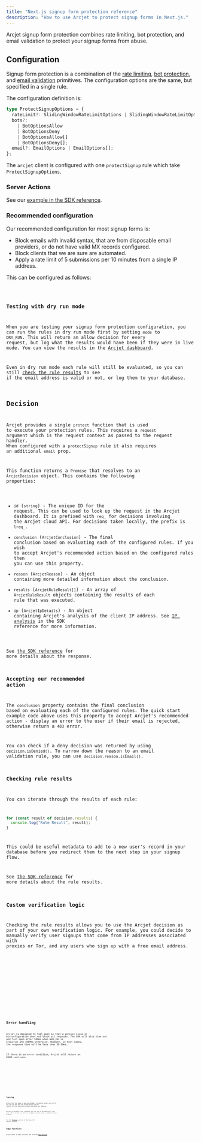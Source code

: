 ```yaml
---
title: "Next.js signup form protection reference"
description: "How to use Arcjet to protect signup forms in Next.js."
---
```



Arcjet signup form protection combines rate limiting, bot protection, and email
validation to protect your signup forms from abuse.

## Configuration

Signup form protection is a combination of the [rate
limiting](/rate-limiting/quick-start/nextjs), [bot
protection](/bot-protection/quick-start/nextjs), and [email
validation](/email-validation/quick-start/nextjs) primitives. The configuration
options are the same, but specified in a single rule.

The configuration definition is:

```ts
type ProtectSignupOptions = {
  rateLimit?: SlidingWindowRateLimitOptions | SlidingWindowRateLimitOptions[];
  bots?:
    | BotOptionsAllow
    | BotOptionsDeny
    | BotOptionsAllow[]
    | BotOptionsDeny[];
  email?: EmailOptions | EmailOptions[];
};
```

The `arcjet` client is configured with one `protectSignup` rule which take
`ProtectSignupOptions`.

### Server Actions

See our [example in the SDK reference](/reference/nextjs#server-actions).

### Recommended configuration

Our recommended configuration for most signup forms is:

- Block emails with invalid syntax, that are from disposable email providers, or
  do not have valid MX records configured.
- Block clients that we are sure are automated.
- Apply a rate limit of 5 submissions per 10 minutes from a single IP address.

This can be configured as follows:

<Code code={RecommendedTS} lang="ts" />

### Testing with dry run mode

When you are testing your signup form protection configuration, you can run the
rules in dry run mode first by setting `mode` to `DRY_RUN`. This will return an
allow decision for every request, but log what the results would have been if
they were in live mode. You can view the results in the [Arcjet
dashboard](https://app.arcjet.com).

Even in dry run mode each rule will still be evaluated, so you can still [check
the rule results](#checking-rule-results) to see if the email address is valid
or not, or log them to your database.

## Decision

Arcjet provides a single `protect` function that is used to execute your
protection rules. This requires a `request` argument which is the request
context as passed to the request handler. When configured with a `protectSignup`
rule it also requires an additional `email` prop.

This function returns a `Promise` that resolves to an
`ArcjetDecision` object. This contains the following properties:

- `id` (`string`) - The unique ID for the request. This can be used to look up
  the request in the Arcjet dashboard. It is prefixed with `req_` for decisions
  involving the Arcjet cloud API. For decisions taken locally, the prefix is
  `lreq_`.
- `conclusion` (`ArcjetConclusion`) - The final conclusion based on evaluating
  each of the configured rules. If you wish to accept Arcjet's recommended
  action based on the configured rules then you can use this property.
- `reason` (`ArcjetReason`) - An object containing more detailed
  information about the conclusion.
- `results` (`ArcjetRuleResult[]`) - An array of `ArcjetRuleResult` objects
  containing the results of each rule that was executed.
- `ip` (`ArcjetIpDetails`) - An object containing Arcjet's analysis of the
  client IP address. See [IP analysis](/reference/nextjs/#ip-analysis) in the
  SDK reference for more information.

See [the SDK reference](/reference/nextjs#results) for more details about the
response.

### Accepting our recommended action

The `conclusion` property contains the final conclusion based on evaluating each
of the configured rules. The quick start example code above uses this property
to accept Arcjet's recommended action - display an error to the user if their
email is rejected, otherwise return a `403` error.

You can check if a deny decision was returned by using `decision.isDenied()`. To
narrow down the reason to an email validation rule, you can use
`decision.reason.isEmail()`.

### Checking rule results

You can iterate through the results of each rule:

```ts
for (const result of decision.results) {
  console.log("Rule Result", result);
}
```

This could be useful metadata to add to a new user's record in your database
before you redirect them to the next step in your signup flow.

See [the SDK reference](/reference/nextjs#results) for more details about the
rule results.

### Custom verification logic

Checking the rule results allows you to use the Arcjet decision as part of your
own verification logic. For example, you could decide to manually verify user
signups that come from IP addresses associated with proxies or Tor, and any
users who sign up with a free email address.

<Tabs>
  <TabItem label="TS (App)">
    <Code
      code={CustomVerificationAppTS}
      lang="ts"
      title="/app/api/submit/route.ts"
    />
  </TabItem>
  <TabItem label="TS (Pages)">
    <Code
      code={CustomVerificationPagesTS}
      lang="ts"
      title="/pages/api/submit.ts"
    />
  </TabItem>
  <TabItem label="JS (App)">
    <Code
      code={CustomVerificationAppJS}
      lang="js"
      title="/app/api/submit/route.js"
    />
  </TabItem>
  <TabItem label="JS (Pages)">
    <Code
      code={CustomVerificationPagesJS}
      lang="js"
      title="/pages/api/submit.js"
    />
  </TabItem>
</Tabs>

## Error handling

Arcjet is designed to fail open so that a service issue or misconfiguration does
not block all requests. The SDK will also time out and fail open after 500ms
when `NODE_ENV` is `production` and 1000ms otherwise. However, in most cases,
the response time will be less than 20-30ms.

If there is an error condition, Arcjet will return an `ERROR` `conclusion`.

<Tabs>
  <TabItem label="TS (App)">
    <Code
      code={ErrorHandlingAppTS}
      lang="ts"
      title="/app/api/submit/route.ts"
    />
  </TabItem>
  <TabItem label="TS (Pages)">
    <Code code={ErrorHandlingPagesTS} lang="ts" title="/pages/api/submit.ts" />
  </TabItem>
  <TabItem label="JS (App)">
    <Code
      code={ErrorHandlingAppJS}
      lang="js"
      title="/app/api/submit/route.js"
    />
  </TabItem>
  <TabItem label="JS (Pages)">
    <Code code={ErrorHandlingPagesJS} lang="js" title="/pages/api/submit.js" />
  </TabItem>
</Tabs>

## Testing

Arcjet runs the same in any environment, including locally and in CI. You can
use the `mode` set to `DRY_RUN` to log the results of rule execution without
blocking any requests.

We have an example test framework you can use to automatically test your rules.
Arcjet can also be triggered based using a sample of your traffic.

See the [Testing](/testing) section of the docs for details.

## Edge Functions

Arcjet works in Edge Functions and with the [Edge
Runtime](https://edge-runtime.vercel.app/).

<Tabs>
  <TabItem label="TS (App)">
    <Code code={EdgeAppTS} lang="ts" title="/app/api/submit/route.ts" />
  </TabItem>
  <TabItem label="TS (Pages)">
    <Code code={EdgePagesTS} lang="ts" title="/pages/api/submit.ts" />
  </TabItem>
  <TabItem label="JS (App)">
    <Code code={EdgeAppJS} lang="js" title="/app/api/submit/route.js" />
  </TabItem>
  <TabItem label="JS (Pages)">
    <Code code={EdgePagesJS} lang="js" title="/pages/api/submit.js" />
  </TabItem>
</Tabs>

<Comments />
